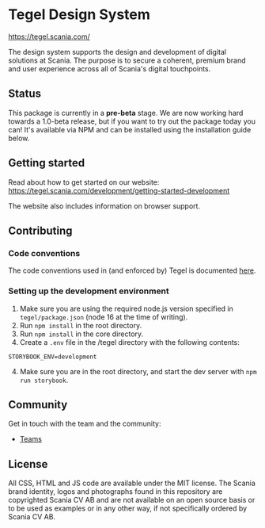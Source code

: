 
<Meta title="Intro/Tegel Design System" />

# Tegel Design System

https://tegel.scania.com/

The design system supports the design and development of digital solutions at Scania. The purpose is to secure a coherent, premium brand and user experience across all of Scania's digital touchpoints.

## Status

This package is currently in a **pre-beta** stage. We are now working hard towards a 1.0-beta release, but if you want to try out the package today you can! It's available via NPM and can be installed using the installation guide below.

## Getting started

Read about how to get started on our website: https://tegel.scania.com/development/getting-started-development

The website also includes information on browser support.

## Contributing

### Code conventions

The code conventions used in (and enforced by) Tegel is documented [here](https://github.com/scania-digital-design-system/tegel/blob/main/.github/CODE_STYLE.md).

### Setting up the development environment

1. Make sure you are using the required node.js version specified in `tegel/package.json` (node 16 at the time of writing).
2. Run `npm install` in the root directory.
3. Run `npm install` in the core directory.
4. Create a `.env` file in the /tegel directory with the following contents:

```
STORYBOOK_ENV=development
```

4. Make sure you are in the root directory, and start the dev server with `npm run storybook`.

## Community

Get in touch with the team and the community:

- [Teams](https://teams.microsoft.com/l/team/19%3a1257007a64d44c64954acca27a9d4b46%40thread.skype/conversations?groupId=79f9bfeb-73e2-424d-9477-b236191ece5e&tenantId=3bc062e4-ac9d-4c17-b4dd-3aad637ff1ac)

## License

All CSS, HTML and JS code are available under the MIT license. The Scania brand identity, logos and photographs found in this repository are copyrighted Scania CV AB and are not available on an open source basis or to be used as examples or in any other way, if not specifically ordered by Scania CV AB.
